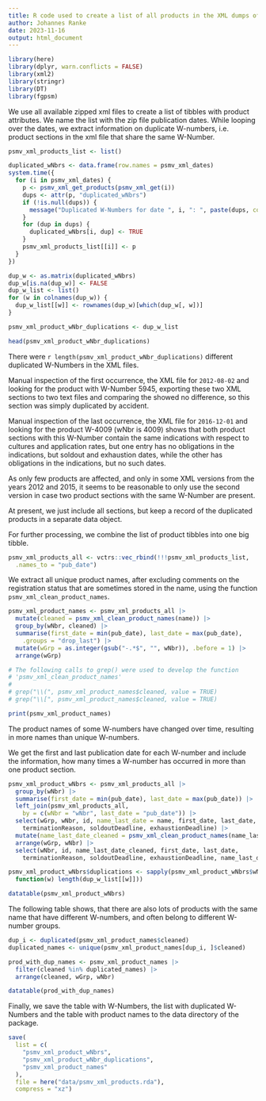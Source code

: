 ```yaml
---
title: R code used to create a list of all products in the XML dumps of the PSMV
author: Johannes Ranke
date: 2023-11-16
output: html_document
---
```


```r
library(here)
library(dplyr, warn.conflicts = FALSE)
library(xml2)
library(stringr)
library(DT)
library(fgpsm)
```

We use all available zipped xml files to create a list
of tibbles with product attributes. We name the list with the
zip file publication dates. While looping over the dates,
we extract information on duplicate W-numbers, i.e. 
product sections in the xml file that share the same
W-Number.

```r
psmv_xml_products_list <- list()

duplicated_wNbrs <- data.frame(row.names = psmv_xml_dates)
system.time({
  for (i in psmv_xml_dates) {
    p <- psmv_xml_get_products(psmv_xml_get(i))
    dups <- attr(p, "duplicated_wNbrs")
    if (!is.null(dups)) {
      message("Duplicated W-Numbers for date ", i, ": ", paste(dups, collapse = ", "))
    }
    for (dup in dups) {
      duplicated_wNbrs[i, dup] <- TRUE
    }
    psmv_xml_products_list[[i]] <- p
  }
})

dup_w <- as.matrix(duplicated_wNbrs)
dup_w[is.na(dup_w)] <- FALSE
dup_w_list <- list()
for (w in colnames(dup_w)) {
  dup_w_list[[w]] <- rownames(dup_w)[which(dup_w[, w])] 
}

psmv_xml_product_wNbr_duplications <- dup_w_list

head(psmv_xml_product_wNbr_duplications)
```

There were `r length(psmv_xml_product_wNbr_duplications)` different duplicated 
W-Numbers in the XML files. 

Manual inspection of the first occurrence, the XML file for `2012-08-02` and looking 
for the product with W-Number 5945, exporting these two XML sections to two text
files and comparing the showed no difference, so this section was simply duplicated
by accident.

Manual inspection of the last occurrence, the XML file for `2016-12-01` and
looking for the product W-4009 (wNbr is 4009) shows that both product sections
with this W-Number contain the same indications with respect to cultures and
application rates, but one entry has no obligations in the indications, but
soldout and exhaustion dates, while the other has obligations in the
indications, but no such dates.

As only few products are affected, and only in some XML versions from the years
2012 and 2015, it seems to be reasonable to only use the second version in case
two product sections with the same W-Number are present.

At present, we just include all sections, but keep a record of the duplicated
products in a separate data object.

For further processing, we combine the list of product tibbles into one 
big tibble. 

```r
psmv_xml_products_all <- vctrs::vec_rbind(!!!psmv_xml_products_list,
  .names_to = "pub_date")
```

We extract all unique product names, after excluding comments
on the registration status that are sometimes stored in the name,
using the function `psmv_xml_clean_product_names`. 

```r
psmv_xml_product_names <- psmv_xml_products_all |>
  mutate(cleaned = psmv_xml_clean_product_names(name)) |>
  group_by(wNbr, cleaned) |>
  summarise(first_date = min(pub_date), last_date = max(pub_date),
    .groups = "drop_last") |>
  mutate(wGrp = as.integer(gsub("-.*$", "", wNbr)), .before = 1) |>
  arrange(wGrp)

# The following calls to grep() were used to develop the function
# 'psmv_xml_clean_product_names'
#
# grep("\\(", psmv_xml_product_names$cleaned, value = TRUE)
# grep("\\[", psmv_xml_product_names$cleaned, value = TRUE)

print(psmv_xml_product_names)
```

The product names of some W-numbers have changed over time, resulting in
more names than unique W-numbers.

We get the first and last publication date for each W-number and include 
the information, how many times a W-number has occurred in more than one
product section.

```r
psmv_xml_product_wNbrs <- psmv_xml_products_all |>
  group_by(wNbr) |>
  summarise(first_date = min(pub_date), last_date = max(pub_date)) |>
  left_join(psmv_xml_products_all,
    by = c(wNbr = "wNbr", last_date = "pub_date")) |>
  select(wGrp, wNbr, id, name_last_date = name, first_date, last_date,
    terminationReason, soldoutDeadline, exhaustionDeadline) |>
  mutate(name_last_date_cleaned = psmv_xml_clean_product_names(name_last_date)) |>
  arrange(wGrp, wNbr) |>
  select(wNbr, id, name_last_date_cleaned, first_date, last_date,
    terminationReason, soldoutDeadline, exhaustionDeadline, name_last_date)

psmv_xml_product_wNbrs$duplications <- sapply(psmv_xml_product_wNbrs$wNbr, 
  function(w) length(dup_w_list[[w]]))

datatable(psmv_xml_product_wNbrs)
```

The following table shows, that there are also lots of products
with the same name that have different W-numbers, and often belong to different
W-number groups.

```r
dup_i <- duplicated(psmv_xml_product_names$cleaned)
duplicated_names <- unique(psmv_xml_product_names[dup_i, ]$cleaned)

prod_with_dup_names <- psmv_xml_product_names |>
  filter(cleaned %in% duplicated_names) |>
  arrange(cleaned, wGrp, wNbr)

datatable(prod_with_dup_names)
```

Finally, we save the table with W-Numbers, the list with duplicated W-Numbers 
and the table with product names to the data directory of the package.

```r
save(
  list = c(
    "psmv_xml_product_wNbrs",
    "psmv_xml_product_wNbr_duplications",
    "psmv_xml_product_names"
  ),
  file = here("data/psmv_xml_products.rda"),
  compress = "xz")
```
